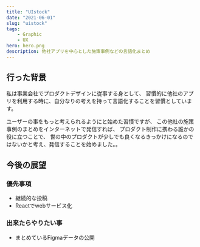 ```yaml
---
title: "UIstock"
date: "2021-06-01"
slug: "uistock"
tags: 
    - Graphic
    - UX
hero: hero.png
description: 他社アプリを中心とした施策事例などの言語化まとめ
---
```

## 行った背景
私は事業会社でプロダクトデザインに従事する身として、
習慣的に他社のアプリを利用する時に、自分なりの考えを持って言語化することを習慣としています。

ユーザーの事をもっと考えられるようにと始めた習慣ですが、
この他社の施策事例のまとめをインターネットで発信すれば、
プロダクト制作に携わる誰かの役に立つことで、
世の中のプロダクトが少しでも良くなるきっかけになるのではないかと考え、発信することを始めました。。


## 今後の展望
### 優先事項
- 継続的な投稿
- Reactでwebサービス化

### 出来たらやりたい事
- まとめているFigmaデータの公開